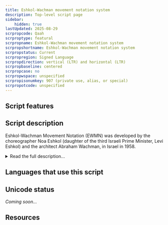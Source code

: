 ```yaml
---
title: Eshkol-Wachman movement notation system
description: Top-level script page
sidebar:
    hidden: true
lastUpdated: 2025-08-29
scrpropcode: Qaah
scrproptype: featural
scrpropname: Eshkol-Wachman movement notation system
scrpropshortname: Eshkol-Wachman movement notation system
scrpropstatus: Current
scrpropregion: Signed Language
scrpropdirection: vertical (LTR) and horizontal (LTR)
scrpropbaseline: centered
scrpropcase: no
scrpropwspace: unspecified
scrpropisonumkey: 907 (private use, alias, or special)
scrpropotcode: unspecified
---
```



## Script features

<ScriptInfo />

## Script description

Eshkol-Wachman Movement Notation (EWMN) was developed by the choreographer Noa Eshkol (daughter of the third Israeli Prime Minister, Levi Eshkol) and the architect Abraham Wachman, in Israel in 1958.

<details>
<summary>Read the full description...</summary>It is a notation system to describe body movements, particularly but not exclusively in the context of writing down dance scores.

EWMN has had such diverse applications as the transcription of sign languages, in teaching martial arts, and to record animal behaviour, for example courting behaviour. It has also been used as an aid in the diagnosis of Autism spectrum disorders, to demonstrate abnormal reflexes and patterns of movement, which can be indicative of such a disorder.

The system is written on a specially ruled page with horizontal lines representing parts of the body, and vertical lines marking out columns representing units of time. The page can be ruled so that as many or as few body parts as are necessary can be represented. The symbols themselves represent movements, which are written from left to right in chronological order. 

_This script is not currently recognized by [ISO 15924](http://www.unicode.org/iso15924/), but is included in ScriptSource for research purposes. If you have any information on this script, please add the information to the site. Your contributions can be a great help in refining and expanding the ISO 15924 standard._
</details>

## Languages that use this script

<WsList script='Qaah' wsMax='5' />

## Unicode status

_Coming soon..._

## Resources

<ScriptResources detailSummary='seemore' />

